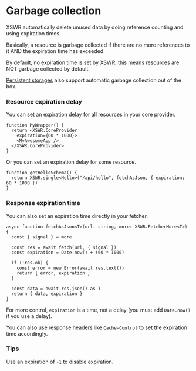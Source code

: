 # Garbage collection

XSWR automatically delete unused data by doing reference counting and using expiration times.

Basically, a resource is garbage collected if there are no more references to it AND the expiration time has exceeded.

By default, no expiration time is set by XSWR, this means resources are NOT garbage collected by default.

[Persistent storages](/features/storage) also support automatic garbage collection out of the box.

### Resource expiration delay

You can set an expiration delay for all resources in your core provider.

```tsx
function MyWrapper() {
  return <XSWR.CoreProvider
    expiration={60 * 1000}>
    <MyAwesomeApp />
  </XSWR.CoreProvider>
}
```

Or you can set an expiration delay for some resource.

```tsx
function getHelloSchema() {
  return XSWR.single<Hello>("/api/hello", fetchAsJson, { expiration: 60 * 1000 })
}
```

### Response expiration time

You can also set an expiration time directly in your fetcher.

```tsx
async function fetchAsJson<T>(url: string, more: XSWR.FetcherMore<T>) {
  const { signal } = more

  const res = await fetch(url, { signal })
  const expiration = Date.now() + (60 * 1000)

  if (!res.ok) {
    const error = new Error(await res.text())
    return { error, expiration }
  }

  const data = await res.json() as T
  return { data, expiration }
}
```

For more control, `expiration` is a time, not a delay (you must add `Date.now()` if you use a delay).

You can also use response headers like `Cache-Control` to set the expiration time accordingly.

### Tips

Use an expiration of `-1` to disable expiration.